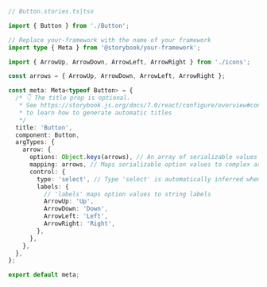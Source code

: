 ```ts
// Button.stories.ts|tsx

import { Button } from './Button';

// Replace your-framework with the name of your framework
import type { Meta } from '@storybook/your-framework';

import { ArrowUp, ArrowDown, ArrowLeft, ArrowRight } from './icons';

const arrows = { ArrowUp, ArrowDown, ArrowLeft, ArrowRight };

const meta: Meta<typeof Button> = {
  /* 👇 The title prop is optional.
   * See https://storybook.js.org/docs/7.0/react/configure/overview#configure-story-loading
   * to learn how to generate automatic titles
   */
  title: 'Button',
  component: Button,
  argTypes: {
    arrow: {
      options: Object.keys(arrows), // An array of serializable values
      mapping: arrows, // Maps serializable option values to complex arg values
      control: {
        type: 'select', // Type 'select' is automatically inferred when 'options' is defined
        labels: {
          // 'labels' maps option values to string labels
          ArrowUp: 'Up',
          ArrowDown: 'Down',
          ArrowLeft: 'Left',
          ArrowRight: 'Right',
        },
      },
    },
  },
};

export default meta;
```
